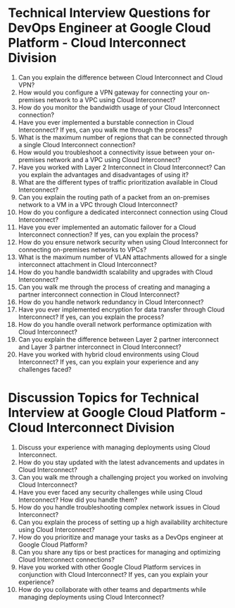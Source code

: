 

# Technical Interview Questions for DevOps Engineer at Google Cloud Platform - Cloud Interconnect Division

1. Can you explain the difference between Cloud Interconnect and Cloud VPN?
2. How would you configure a VPN gateway for connecting your on-premises network to a VPC using Cloud Interconnect?
3. How do you monitor the bandwidth usage of your Cloud Interconnect connection?
4. Have you ever implemented a burstable connection in Cloud Interconnect? If yes, can you walk me through the process?
5. What is the maximum number of regions that can be connected through a single Cloud Interconnect connection?
6. How would you troubleshoot a connectivity issue between your on-premises network and a VPC using Cloud Interconnect?
7. Have you worked with Layer 2 Interconnect in Cloud Interconnect? Can you explain the advantages and disadvantages of using it?
8. What are the different types of traffic prioritization available in Cloud Interconnect?
9. Can you explain the routing path of a packet from an on-premises network to a VM in a VPC through Cloud Interconnect?
10. How do you configure a dedicated interconnect connection using Cloud Interconnect?
11. Have you ever implemented an automatic failover for a Cloud Interconnect connection? If yes, can you explain the process?
12. How do you ensure network security when using Cloud Interconnect for connecting on-premises networks to VPCs?
13. What is the maximum number of VLAN attachments allowed for a single interconnect attachment in Cloud Interconnect?
14. How do you handle bandwidth scalability and upgrades with Cloud Interconnect?
15. Can you walk me through the process of creating and managing a partner interconnect connection in Cloud Interconnect?
16. How do you handle network redundancy in Cloud Interconnect?
17. Have you ever implemented encryption for data transfer through Cloud Interconnect? If yes, can you explain the process?
18. How do you handle overall network performance optimization with Cloud Interconnect?
19. Can you explain the difference between Layer 2 partner interconnect and Layer 3 partner interconnect in Cloud Interconnect?
20. Have you worked with hybrid cloud environments using Cloud Interconnect? If yes, can you explain your experience and any challenges faced?

# Discussion Topics for Technical Interview at Google Cloud Platform - Cloud Interconnect Division

1. Discuss your experience with managing deployments using Cloud Interconnect.
2. How do you stay updated with the latest advancements and updates in Cloud Interconnect?
3. Can you walk me through a challenging project you worked on involving Cloud Interconnect?
4. Have you ever faced any security challenges while using Cloud Interconnect? How did you handle them?
5. How do you handle troubleshooting complex network issues in Cloud Interconnect?
6. Can you explain the process of setting up a high availability architecture using Cloud Interconnect?
7. How do you prioritize and manage your tasks as a DevOps engineer at Google Cloud Platform?
8. Can you share any tips or best practices for managing and optimizing Cloud Interconnect connections?
9. Have you worked with other Google Cloud Platform services in conjunction with Cloud Interconnect? If yes, can you explain your experience?
10. How do you collaborate with other teams and departments while managing deployments using Cloud Interconnect?
